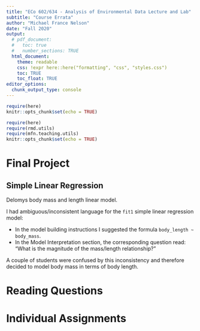 ```yaml
---
title: "ECo 602/634 - Analysis of Environmental Data Lecture and Lab"
subtitle: "Course Errata"
author: "Michael France Nelson"
date: "Fall 2020"
output:
  # pdf_document:
  #   toc: true
  #   number_sections: TRUE
  html_document:
    theme: readable
    css: !expr here::here("formatting", "css", "styles.css")
    toc: TRUE
    toc_float: TRUE
editor_options: 
  chunk_output_type: console
---
```


```r
require(here)
knitr::opts_chunk$set(echo = TRUE)

require(here)
require(rmd.utils)
require(mfn.teaching.utils)
knitr::opts_chunk$set(echo = TRUE)
```



# Final Project {.tabset .tabset-pills}

## Simple Linear Regression

Delomys body mass and length linear model.

I had ambiguous/inconsistent language for the `fit1` simple linear regression model:
  
- In the model building instructions I suggested the formula `body_length ~ body_mass`.
- In the Model Interpretation section, the corresponding question read: "What is the magnitude of the mass/length relationship?"

A couple of students were confused by this inconsistency and therefore decided to model body mass in terms of body length.



# Reading Questions


# Individual Assignments




